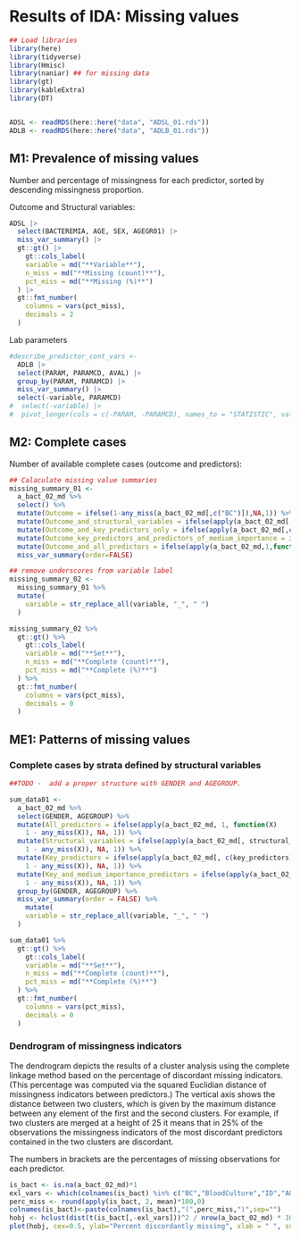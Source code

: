 # Results of IDA: Missing values {#Missing}


```r
## Load libraries
library(here)
library(tidyverse)
library(Hmisc)
library(naniar) ## for missing data 
library(gt)
library(kableExtra)
library(DT)


ADSL <- readRDS(here::here("data", "ADSL_01.rds"))
ADLB <- readRDS(here::here("data", "ADLB_01.rds"))
```


## M1: Prevalence of missing values

Number and percentage of missingness for each predictor, sorted by descending missingness proportion. 

Outcome and Structural variables:

```r
ADSL |>
  select(BACTEREMIA, AGE, SEX, AGEGR01) |>
  miss_var_summary() |>
  gt::gt() |>
    gt::cols_label(
    variable = md("**Variable**"),
    n_miss = md("**Missing (count)**"),
    pct_miss = md("**Missing (%)**")
  ) |>
  gt::fmt_number(
    columns = vars(pct_miss),
    decimals = 2
  )

```

Lab parameters 

```r
#describe_predictor_cont_vars <-
  ADLB |>
  select(PARAM, PARAMCD, AVAL) |>
  group_by(PARAM, PARAMCD) |>
  miss_var_summary() |>
  select(-variable, PARAMCD)
#  select(-variable) |>
#  pivot_longer(cols = c(-PARAM, -PARAMCD), names_to = "STATISTIC", values_to = #"VALUE")

```





## M2: Complete cases

Number of available complete cases (outcome and predictors):

```r

## Calaculate missing value summaries
missing_summary_01 <- 
  a_bact_02_md %>%
  select() %>%
  mutate(Outcome = ifelse(1-any_miss(a_bact_02_md[,c("BC")]),NA,1)) %>%
  mutate(Outcome_and_structural_variables = ifelse(apply(a_bact_02_md[,c("BC",structural_vars)],1,function(X) 1-any_miss(X)),NA,1)) %>%
  mutate(Outcome_and_key_predictors_only = ifelse(apply(a_bact_02_md[,c("BC",key_predictors)],1,function(X) 1-any_miss(X)),NA,1)) %>%
  mutate(Outcome_key_predictors_and_predictors_of_medium_importance = ifelse(apply(a_bact_02_md[,c("BC",key_predictors,medimp_predictors)],1,function(X) 1-any_miss(X)),NA,1)) %>%   
  mutate(Outcome_and_all_predictors = ifelse(apply(a_bact_02_md,1,function(X) 1-any_miss(X)),NA,1)) %>%
  miss_var_summary(order=FALSE) 

## remove underscores from variable label 
missing_summary_02 <- 
  missing_summary_01 %>% 
  mutate(
    variable = str_replace_all(variable, "_", " ")
  )

missing_summary_02 %>%
  gt::gt() %>%
    gt::cols_label(
    variable = md("**Set**"),
    n_miss = md("**Complete (count)**"),
    pct_miss = md("**Complete (%)**")
  ) %>%
  gt::fmt_number(
    columns = vars(pct_miss),
    decimals = 0
  )

```


## ME1: Patterns of missing values

### Complete cases by strata defined by structural variables

```r

##TODO -  add a proper structure with GENDER and AGEGROUP.

sum_data01 <-
  a_bact_02_md %>%
  select(GENDER, AGEGROUP) %>%
  mutate(All_predictors = ifelse(apply(a_bact_02_md, 1, function(X)
    1 - any_miss(X)), NA, 1)) %>%
  mutate(Structural_variables = ifelse(apply(a_bact_02_md[, structural_vars], 1, function(X)
    1 - any_miss(X)), NA, 1)) %>%
  mutate(Key_predictors = ifelse(apply(a_bact_02_md[, c(key_predictors)], 1, function(X)
    1 - any_miss(X)), NA, 1)) %>%
  mutate(Key_and_medium_importance_predictors = ifelse(apply(a_bact_02_md[, c(key_predictors, medimp_predictors)], 1, function(X)
    1 - any_miss(X)), NA, 1)) %>%
  group_by(GENDER, AGEGROUP) %>%
  miss_var_summary(order = FALSE) %>%
    mutate(
    variable = str_replace_all(variable, "_", " ")
  )

sum_data01 %>%
  gt::gt() %>%
    gt::cols_label(
    variable = md("**Set**"),
    n_miss = md("**Complete (count)**"),
    pct_miss = md("**Complete (%)**")
  ) %>%
  gt::fmt_number(
    columns = vars(pct_miss),
    decimals = 0
  )

```


### Dendrogram of missingness indicators 

The dendrogram depicts the results of a cluster analysis using the complete linkage method based on the percentage of discordant missing indicators. (This percentage was computed via the squared Euclidian distance of missingness indicators between predictors.) The vertical axis shows the distance between two clusters, which is given by the maximum distance between any element of the first and the second clusters.  For example, if two clusters are merged at a height of 25 it means that in 25% of the observations the missingness indicators of the most discordant predictors contained in the two clusters are discordant.

The numbers in brackets are the percentages of missing observations for each predictor.

```r
is_bact <- is.na(a_bact_02_md)*1
exl_vars <- which(colnames(is_bact) %in% c("BC","BloodCulture","ID","AGEGROUP","SEX"))
perc_miss <- round(apply(is_bact, 2, mean)*100,0)
colnames(is_bact)<-paste(colnames(is_bact),"(",perc_miss,")",sep="")
hobj <- hclust(dist(t(is_bact[,-exl_vars]))^2 / nrow(a_bact_02_md) * 100)
plot(hobj, cex=0.5, ylab="Percent discordantly missing", xlab = " ", sub = "", hang=0.01)
```



